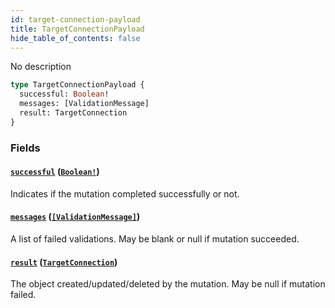 ```yaml
---
id: target-connection-payload
title: TargetConnectionPayload
hide_table_of_contents: false
---
```



No description

```graphql
type TargetConnectionPayload {
  successful: Boolean!
  messages: [ValidationMessage]
  result: TargetConnection
}
```


### Fields

#### [`successful`](#) ([`Boolean!`](/swapi/scalars/boolean))

Indicates if the mutation completed successfully or not.


#### [`messages`](#) ([`[ValidationMessage]`](/swapi/objects/validation-message))

A list of failed validations. May be blank or null if mutation succeeded.


#### [`result`](#) ([`TargetConnection`](/swapi/objects/target-connection))

The object created/updated/deleted by the mutation. May be null if mutation failed.
